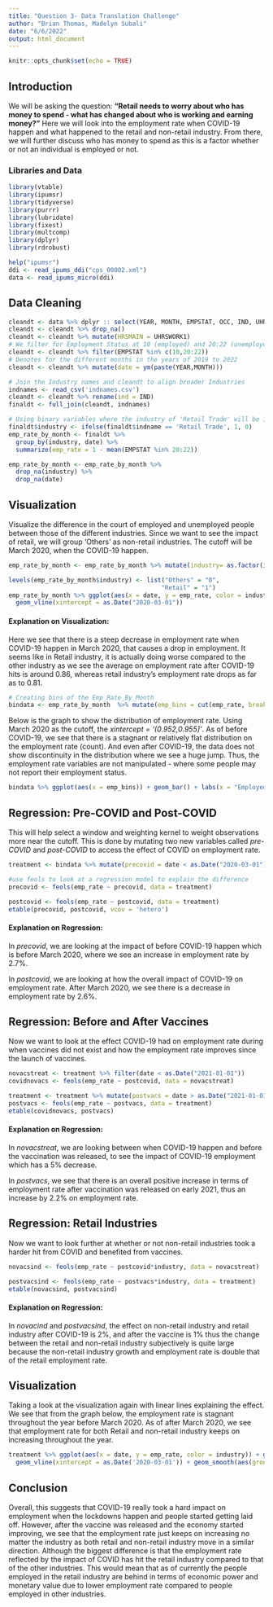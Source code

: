 ```yaml
---
title: "Question 3- Data Translation Challenge"
author: "Brian Thomas, Madelyn Subali"
date: "6/6/2022"
output: html_document
---
```


```r
knitr::opts_chunk$set(echo = TRUE)
```

## Introduction

We will be asking the question: **"Retail needs to worry about who has money to spend - what has changed about who is working and earning money?"** Here we will look into the employment rate when COVID-19 happen and what happened to the retail and non-retail industry. From there, we will further discuss who has money to spend as this is a factor whether or not an individual is employed or not. 

### Libraries and Data
```r
library(vtable)
library(ipumsr)
library(tidyverse)
library(purrr)
library(lubridate)
library(fixest)
library(multcomp)
library(dplyr)
library(rdrobust)

help("ipumsr")
ddi <- read_ipums_ddi("cps_00002.xml")
data <- read_ipums_micro(ddi)
```

## Data Cleaning 
```r
cleandt <- data %>% dplyr :: select(YEAR, MONTH, EMPSTAT, OCC, IND, UHRSWORK1, WKSTAT)
cleandt <- cleandt %>% drop_na()
cleandt <- cleandt %>% mutate(HRSMAIN = UHRSWORK1)
# We filter for Employment Status at 10 (employed) and 20:22 (unemployed)
cleandt <- cleandt %>% filter(EMPSTAT %in% c(10,20:22))
# Denotes for the different months in the years of 2019 to 2022
cleandt <- cleandt %>% mutate(date = ym(paste(YEAR,MONTH)))

# Join the Industry names and cleandt to align broader Industries
indnames <- read_csv('indnames.csv')
cleandt <- cleandt %>% rename(ind = IND)
finaldt <- full_join(cleandt, indnames)

# Using binary variables where the industry of 'Retail Trade' will be 1, and others will be 0.
finaldt$industry <- ifelse(finaldt$indname == 'Retail Trade', 1, 0)
emp_rate_by_month <- finaldt %>%
  group_by(industry, date) %>%
  summarize(emp_rate = 1 - mean(EMPSTAT %in% 20:22))

emp_rate_by_month <- emp_rate_by_month %>% 
  drop_na(industry) %>%
  drop_na(date)
```

## Visualization 
Visualize the difference in the court of employed and unemployed people between those of the different industries. Since we want to see the impact of retail, we will group 'Others' as non-retail industries. The cutoff will be March 2020, when the COVID-19 happen.

```r
emp_rate_by_month <- emp_rate_by_month %>% mutate(industry= as.factor(industry))

levels(emp_rate_by_month$industry) <- list("Others" = "0",       
                                          "Retail" = "1")
emp_rate_by_month %>% ggplot(aes(x = date, y = emp_rate, color = industry)) + geom_point() + labs(y = "Employment Rate", x = "Date") + 
  geom_vline(xintercept = as.Date("2020-03-01"))
```

#### Explanation on Visualization:
Here we see that there is a steep decrease in employment rate when COVID-19 happen in March 2020, that causes a drop in employment. It seems like in Retail industry, it is actually doing worse compared to the other industry as we see the average on employment rate after COVID-19 hits is around 0.86, whereas retail industry's employment rate drops as far as to 0.81. 


```r
# Creating bins of the Emp_Rate_By_Month
bindata <- emp_rate_by_month  %>% mutate(emp_bins = cut(emp_rate, breaks = 36))
```

Below is the graph to show the distribution of employment rate. Using March 2020 as the cutoff, the *xintercept = '(0.952,0.955]'*. As of before COVID-19, we see that there is a stagnant or relatively flat distribution on the employment rate (count). And even after COVID-19, the data does not show discontinuity in the distribution where we see a huge jump. Thus, the employment rate variables are not manipulated - where some people may not report their employment status.

```r
bindata %>% ggplot(aes(x = emp_bins)) + geom_bar() + labs(x = "Employed Rate Bins") + geom_vline(xintercept = '(0.952,0.955]') + theme(axis.text.x = element_blank())
```

## Regression: Pre-COVID and Post-COVID
This will help select a window and weighting kernel to weight observations more near the cutoff. This is done by mutating two new variables called *pre-COVID* and *post-COVID* to access the effect of COVID on employment rate.

```r
treatment <- bindata %>% mutate(precovid = date < as.Date("2020-03-01"), postcovid = date > as.Date("2020-03-01"))

#use feols to look at a regression model to explain the difference
precovid <- feols(emp_rate ~ precovid, data = treatment)

postcovid <- feols(emp_rate ~ postcovid, data = treatment)
etable(precovid, postcovid, vcov = 'hetero')
``` 

#### Explanation on Regression: 
In *precovid*, we are looking at the impact of before COVID-19 happen which is before March 2020, where we see an increase in employment rate by 2.7%. 

In *postcovid*, we are looking at how the overall impact of COVID-19 on employment rate. After March 2020, we see there is a decrease in employment rate by 2.6%. 

## Regression: Before and After Vaccines 
Now we want to look at the effect COVID-19 had on employment rate during when vaccines did not exist and how the employment rate improves since the launch of vaccines. 

```r
novacstreat <- treatment %>% filter(date < as.Date("2021-01-01"))
covidnovacs <- feols(emp_rate ~ postcovid, data = novacstreat)

treatment <- treatment %>% mutate(postvacs = date > as.Date("2021-01-01"))
postvacs <- feols(emp_rate ~ postvacs, data = treatment)
etable(covidnovacs, postvacs)

```

#### Explanation on Regression: 
In *novacstreat*, we are looking between when COVID-19 happen and before the vaccination was released, to see the impact of COVID-19 employment which has a 5% decrease. 

In *postvacs*, we see that there is an overall positive increase in terms of employment rate after vaccination was released on early 2021, thus an increase by 2.2% on employment rate. 


## Regression: Retail Industries 
Now we want to look further at whether or not non-retail industries took a harder hit from COVID and benefited from vaccines. 

```r
novacsind <- feols(emp_rate ~ postcovid*industry, data = novacstreat)

postvacsind <- feols(emp_rate ~ postvacs*industry, data = treatment)
etable(novacsind, postvacsind)
```

#### Explanation on Regression: 
In *novacind* and *postvacsind*, the effect on non-retail industry and retail industry after COVID-19 is 2%, and after the vaccine is 1% thus the change between the retail and non-retail industry subjectively is quite large because the non-retail industry growth and employment rate is double that of the retail employment rate. 

## Visualization 
Taking a look at the visualization again with linear lines explaining the effect. We see that from the graph below, the employment rate is stagnant throughout the year before March 2020. As of after March 2020, we see that employment rate for both Retail and non-retail industry keeps on increasing throughout the year. 
```r
treatment %>% ggplot(aes(x = date, y = emp_rate, color = industry)) + geom_point() + labs(y = "Employment Rate", x = "Date") +
  geom_vline(xintercept = as.Date('2020-03-01')) + geom_smooth(aes(group = precovid), method = 'lm', se = FALSE)
```

## Conclusion
Overall, this suggests that COVID-19 really took a hard impact on employment when the lockdowns happen and people started getting laid off. However, after the vaccine was released and the economy started improving, we see that the employment rate just keeps on increasing no matter the industry as both retail and non-retail industry move in a similar direction. Although the biggest difference is that the employment rate reflected by the impact of COVID has hit the retail industry compared to that of the other industries. This would mean that as of currently the people employed in the retail industry are behind in terms of economic power and monetary value due to lower employment rate compared to people employed in other industries.


